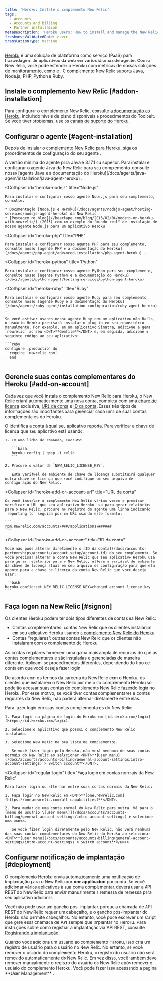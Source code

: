 ```yaml
---
title: 'Heroku: Instale o complemento New Relic'
tags:
  - Accounts
  - Accounts and billing
  - Partner installation
metaDescription: 'Heroku users: How to install and manage the New Relic agent as an add-on account.'
freshnessValidatedDate: never
translationType: machine
---
```


[Heroku](https://devcenter.heroku.com/articles/newrelic) é uma solução de plataforma como serviço (PaaS) para hospedagem de aplicativos da web em vários idiomas de agente. Com o New Relic, você pode estender o Heroku com métricas de nossas soluções de monitoramento, como <InlinePopover type="apm"/>e <InlinePopover type="browser"/>. O complemento New Relic suporta Java, Node.js, PHP, Python e Ruby.

## Instale o complemento New Relic [#addon-installation]

Para configurar o complemento New Relic, consulte [a documentação do Heroku](https://devcenter.heroku.com/articles/newrelic), incluindo níveis de plano disponíveis e procedimentos do Toolbelt. Se você tiver problemas, use os [canais de suporte do Heroku](https://devcenter.heroku.com/articles/support-channels).

## Configurar o agente [#agent-installation]

Depois de instalar o [complemento New Relic para Heroku](https://devcenter.heroku.com/articles/newrelic), siga os procedimentos de configuração do seu agente <InlinePopover type="apm"/>.

<CollapserGroup>
  <Collapser
    id="heroku-java"
    title="Java"
  >
    A versão mínima do agente para Java é 3.17.1 ou superior. Para instalar e configurar o agente Java da New Relic para seu complemento, consulte nosso [agente Java e a documentação do Heroku](/docs/agents/java-agent/installation/java-agent-heroku) .
  </Collapser>

  <Collapser
    id="heroku-nodejs"
    title="Node.js"
  >
    Para instalar e configurar nosso agente Node.js para seu complemento, consulte:

    * Documentação [Node.js e Heroku](/docs/agents/nodejs-agent/hosting-services/nodejs-agent-heroku) da New Relic
    * [Postagem no blog](//beachape.com/blog/2013/02/04/nodejs-on-heroku-with-newrelic/) (2013) com um exemplo do "mundo real" de instalação de nosso agente Node.js para um aplicativo Heroku
  </Collapser>

  <Collapser
    id="heroku-php"
    title="PHP"
  >
    Para instalar e configurar nosso agente PHP para seu complemento, consulte nosso [agente PHP e a documentação do Heroku](/docs/agents/php-agent/advanced-installation/php-agent-heroku) .
  </Collapser>

  <Collapser
    id="heroku-python"
    title="Python"
  >
    Para instalar e configurar nosso agente Python para seu complemento, consulte nosso [agente Python e a documentação do Heroku](/docs/agents/python-agent/hosting-services/python-agent-heroku) .
  </Collapser>

  <Collapser
    id="heroku-ruby"
    title="Ruby"
  >
    Para instalar e configurar nosso agente Ruby para seu complemento, consulte nosso [agente Ruby e a documentação do Heroku](/docs/agents/ruby-agent/installation-configuration/ruby-agent-heroku) .

    Se você estiver usando nosso agente Ruby com um aplicativo não Rails, o usuário Heroku precisará instalar o plug-in em seu repositório manualmente. Por exemplo, em um aplicativo Sinatra, adicione a gema `newrelic` ao seu <DNT>**Gemfile**</DNT> e, em seguida, adicione o seguinte código ao seu aplicativo:

    ```ruby
    configure :production do
      require 'newrelic_rpm'
      end
    ```
  </Collapser>
</CollapserGroup>

## Gerencie suas contas complementares do Heroku [#add-on-account]

Cada vez que você instala o complemento New Relic para Heroku, o New Relic criará automaticamente uma nova conta, completa com uma [chave de licença](#heroku-add-on-license-key) exclusiva, [URL da conta](#heroku-add-on-account-url) e [ID da conta](#heroku-add-on-account). Esses três tipos de informações são importantes para gerenciar cada uma de suas contas complementares do Heroku.

<CollapserGroup>
  <Collapser
    id="heroku-add-on-license-key"
    title="chave de licença"
  >
    O <InlinePopover type="licenseKey"/>identifica a conta à qual seu aplicativo reporta. Para verificar a chave de licença que seu aplicativo está usando:

    1. Em uma linha de comando, execute:

       ```bash
       heroku config | grep -i relic
       ```

    2. Procure o valor de `NEW_RELIC_LICENSE_KEY`.

       Esta variável de ambiente de chave de licença substituirá qualquer outra chave de licença que você codifique em seu arquivo de configuração do New Relic.
  </Collapser>

  <Collapser
    id="heroku-add-on-account-url"
    title="URL da conta"
  >
    Se você instalar o complemento New Relic várias vezes e precisar verificar o URL que seu aplicativo Heroku usa para gerar relatórios para o New Relic, procure no registro do agente uma linha indicando `reporting to` seguida por um URL usando este formato:

    ```
    rpm.newrelic.com/accounts/###/applications/######
    ```
  </Collapser>

  <Collapser
    id="heroku-add-on-account"
    title="ID da conta"
  >
    Você não pode alterar diretamente o [ID da conta](/docs/accounts-partnerships/accounts/account-setup/account-id) do seu complemento. Se você precisar alterar a conta New Relic que seu aplicativo Heroku usa para gerar relatórios para o New Relic, altere a variável de ambiente da chave de licença atual em seu arquivo de configuração para que ela aponte para a chave de licença da conta New Relic que você deseja usar:

    ```bash
    heroku config:set NEW_RELIC_LICENSE_KEY=changed_account_license_key
    ```
  </Collapser>
</CollapserGroup>

## Faça logon na New Relic [#signon]

Os clientes Heroku podem ter dois tipos diferentes de contas na New Relic:

* Contas complementares: contas New Relic que os clientes instalaram em seu aplicativo Heroku usando [o complemento New Relic do Heroku](https://addons.heroku.com/newrelic)
* Contas “regulares”: outras contas New Relic que os clientes não instalaram com o complemento do Heroku

As contas regulares fornecem uma gama mais ampla de recursos do que as contas complementares e são instaladas e gerenciadas de maneira diferente. Aplicam-se procedimentos diferentes, dependendo do tipo de conta em que você deseja fazer login.

De acordo com os termos da parceria da New Relic com o Heroku, os clientes que instalarem o New Relic por meio do complemento Heroku só poderão acessar suas contas do complemento New Relic fazendo login no Heroku. Por esse motivo, se você tiver contas complementares e contas regulares da New Relic, não poderá alternar diretamente entre elas.

<CollapserGroup>
  <Collapser
    id="heroku-add-on-login"
    title="Faça login na conta complementar do New Relic por meio do Heroku"
  >
    Para fazer login em suas contas complementares do New Relic:

    1. Faça login na página de login do Heroku em [id.heroku.com/login](https://id.heroku.com/login).

    2. Selecione o aplicativo que possui o complemento New Relic instalado.

    3. Selecione New Relic na sua lista de complementos.

       Se você fizer login pelo Heroku, não verá nenhuma de suas contas normais do New Relic ao selecionar <DNT>**[user menu](/docs/accounts/accounts-billing/general-account-settings/intro-account-settings) > Switch account**</DNT>.
  </Collapser>

  <Collapser
    id="regular-login"
    title="Faça login em contas normais da New Relic"
  >
    Para fazer login ou alternar entre suas contas normais da New Relic:

    1. Faça login no New Relic em <DNT>**[one.newrelic.com](https://one.newrelic.com/all-capabilities)**</DNT>.

    2. Para mudar de uma conta normal do New Relic para outra: Vá para o [menu de usuário \[user menu\]](/docs/accounts/accounts-billing/general-account-settings/intro-account-settings) e selecione uma conta.

       Se você fizer login diretamente pelo New Relic, não verá nenhuma das suas contas complementares do New Relic do Heroku ao selecionar <DNT>**[user menu](/docs/accounts/accounts-billing/general-account-settings/intro-account-settings) > Switch account**</DNT>.
  </Collapser>
</CollapserGroup>

## Configurar notificação de implantação [#deployment]

O complemento Heroku envia automaticamente uma notificação de implantação para o New Relic por <DNT>**one application**</DNT> por conta. Se você adicionar vários aplicativos à sua conta complementar, deverá usar a API REST do New Relic para enviar manualmente a remessa de remessa para seu aplicativo adicional.

Você não pode usar um gancho pós-implantar, porque a chamada de API REST do New Relic requer um cabeçalho, e o gancho pós-implantar do Heroku não permite cabeçalhos. No entanto, você pode escrever um script que gere essa chamada de API sempre que implantar no Heroku. Para instruções sobre como registrar a implantação via API REST, consulte [Registrando a implantação](/docs/apm/new-relic-apm/maintenance/recording-deployments#api).

<Callout variant="important">
  Quando você adiciona um usuário ao complemento Heroku, isso cria um registro de usuário para o usuário no New Relic. No entanto, se você remover o usuário do complemento Heroku, o registro do usuário não será removido automaticamente do New Relic. Em vez disso, você também deve remover manualmente o registro do usuário do New Relic após remover o usuário do complemento Heroku. Você pode fazer isso acessando a página <DNT>**User Management**</DNT> .
</Callout>
